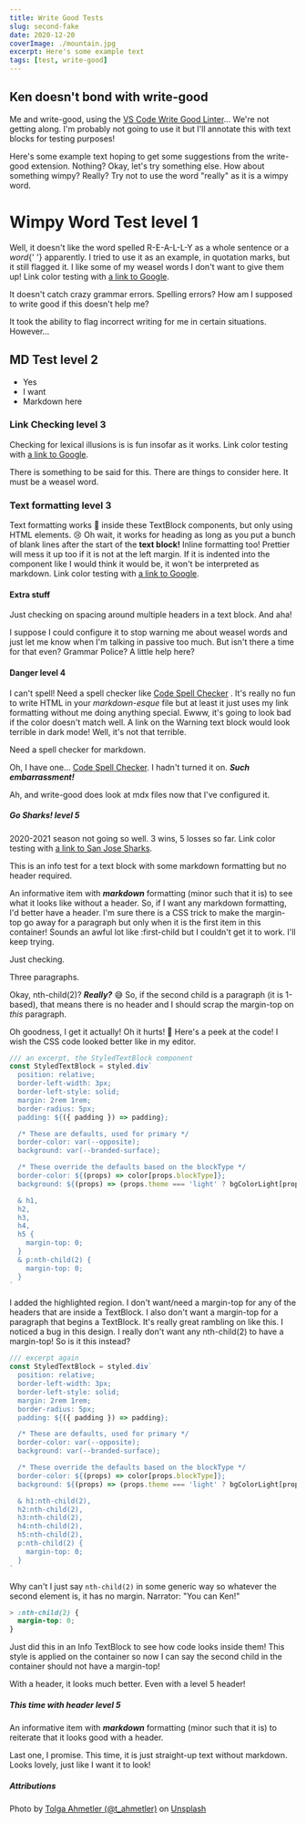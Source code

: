```yaml
---
title: Write Good Tests
slug: second-fake
date: 2020-12-20
coverImage: ./mountain.jpg
excerpt: Here's some example text
tags: [test, write-good]
---
```


## Ken doesn't bond with write-good

Me and write-good, using the [VS Code Write Good Linter](https://marketplace.visualstudio.com/items?itemName=travisthetechie.write-good-linter)... We're not getting along. I'm probably not going to use it but I'll annotate this with text blocks for testing purposes!

Here's some example text hoping to get some suggestions from the write-good extension. Nothing? Okay, let's try something else. How about something wimpy? Really? Try not to use the word "really" as it is a wimpy word.

<Warning>


# Wimpy Word Test level 1

Well, it doesn't like the word spelled R-E-A-L-L-Y as a whole sentence or a <em>word</em>{' '}
apparently. I tried to use it as an example, in quotation marks, but it still flagged it. I like some of my weasel
words I don't want to give them up! Link color testing with [a link to Google](https://google.com).

</Warning>


It doesn't catch crazy grammar errors. Spelling errors? How am I supposed to write good if this doesn't help me?

It took the ability to flag incorrect writing for me in certain situations. However...

<Success>


## MD Test level 2

- Yes
- I want
- Markdown here

### Link Checking level 3

Checking for lexical illusions is is fun insofar as it works. Link color testing with [a link to Google](https://google.com).

</Success>


There is something to be said for this. There are things to consider here. It must be a weasel word.

<Info>


### Text formatting level 3

Text formatting works 🎉 inside these TextBlock components, but only using HTML elements. 😢 Oh wait, it works for heading as long as you put a bunch of blank lines after the start of the **text block!** Inline formatting too! Prettier will mess it up too if it is not at the left margin. If it is indented into the component like I would think it would be, it won't be interpreted as markdown.
Link color testing with [a link to Google](https://google.com).

#### Extra stuff

Just checking on spacing around multiple headers in a text block. And aha!

</Info>


I suppose I could configure it to stop warning me about weasel words and just let me know when I'm talking in passive too much. But isn't there a time for that even? Grammar Police? A little help here?

<Danger>


#### Danger level 4

I can't spell! Need a spell checker like [Code Spell Checker](https://marketplace.visualstudio.com/items?itemName=streetsidesoftware.code-spell-checker)
. It's really no fun to write HTML in your _markdown-esque_ file but at least it just uses my link formatting without
me doing anything special. Ewww, it's going to look bad if the color doesn't match well. A link on the Warning text block
would look terrible in dark mode! Well, it's not that terrible.

</Danger>


Need a spell checker for markdown.

Oh, I have one... [Code Spell Checker](https://marketplace.visualstudio.com/items?itemName=streetsidesoftware.code-spell-checker). I hadn't turned it on. **_Such embarrassment!_**

Ah, and write-good does look at mdx files now that I've configured it.

<Primary>


##### Go Sharks! level 5

2020-2021 season not going so well. 3 wins, 5 losses so far. Link color testing with [a link to San Jose Sharks](https://www.nhl.com/sharks).

</Primary>


This is an info test for a text block with some markdown formatting but no header required.

<Info>


An informative item with **_markdown_** formatting (minor such that it is) to see what it looks like without a header. So, if I want any markdown formatting, I'd better have a header. I'm sure there is a CSS trick to make the margin-top go away for a paragraph but only when it is the first item in this container! Sounds an awful lot like :first-child but I couldn't get it to work. I'll keep trying.

Just checking.

Three paragraphs.

Okay, nth-child(2)? **_Really?_** 😅 So, if the second child is a paragraph (it is 1-based), that means there is no header and I should scrap the margin-top on _this_ paragraph.

</Info>


Oh goodness, I get it actually! Oh it hurts! 🙂 Here's a peek at the code! I wish the CSS code looked better like in my editor.

```javascript:title=src/components/TextBlock.js {18-27}
/// an excerpt, the StyledTextBlock component
const StyledTextBlock = styled.div`
  position: relative;
  border-left-width: 3px;
  border-left-style: solid;
  margin: 2rem 1rem;
  border-radius: 5px;
  padding: ${({ padding }) => padding};

  /* These are defaults, used for primary */
  border-color: var(--opposite);
  background: var(--branded-surface);

  /* These override the defaults based on the blockType */
  border-color: ${(props) => color[props.blockType]};
  background: ${(props) => (props.theme === 'light' ? bgColorLight[props.blockType] : bgColorDark[props.blockType])};

  & h1,
  h2,
  h3,
  h4,
  h5 {
    margin-top: 0;
  }
  & p:nth-child(2) {
    margin-top: 0;
  }
`
```

I added the highlighted region. I don't want/need a margin-top for any of the headers that are inside a TextBlock. I also don't want a margin-top for a paragraph that begins a TextBlock. It's really great rambling on like this. I noticed a bug in this design. I really don't want any nth-child(2) to have a margin-top! So is it this instead?

```javascript:title=src/components/TextBlock.js {18-25}
/// excerpt again
const StyledTextBlock = styled.div`
  position: relative;
  border-left-width: 3px;
  border-left-style: solid;
  margin: 2rem 1rem;
  border-radius: 5px;
  padding: ${({ padding }) => padding};

  /* These are defaults, used for primary */
  border-color: var(--opposite);
  background: var(--branded-surface);

  /* These override the defaults based on the blockType */
  border-color: ${(props) => color[props.blockType]};
  background: ${(props) => (props.theme === 'light' ? bgColorLight[props.blockType] : bgColorDark[props.blockType])};

  & h1:nth-child(2),
  h2:nth-child(2),
  h3:nth-child(2),
  h4:nth-child(2),
  h5:nth-child(2),
  p:nth-child(2) {
    margin-top: 0;
  }
`
```

Why can't I just say `nth-child(2)` in some generic way so whatever the second element is, it has no margin. Narrator: "You can Ken!"

<Info>


```css
> :nth-child(2) {
  margin-top: 0;
}
```

Just did this in an Info TextBlock to see how code looks inside them! This style is applied on the container so now I can say the second child in the container should not have a margin-top!

</Info>


With a header, it looks much better. Even with a level 5 header!

<Info>


##### This time with header level 5

An informative item with **_markdown_** formatting (minor such that it is) to reiterate that it looks good with a header.

</Info>


<Warning>
  Last one, I promise. This time, it is just straight-up text without markdown. Looks lovely, just like I want it to
  look!
</Warning>

##### Attributions

Photo by [Tolga Ahmetler (@t_ahmetler)](https://unsplash.com/@t_ahmetler?utm_source=unsplash&utm_medium=referral&utm_content=creditCopyText)
on [Unsplash](https://unsplash.com/s/photos/nature-blue-mountain?utm_source=unsplash&utm_medium=referral&utm_content=creditCopyText")
